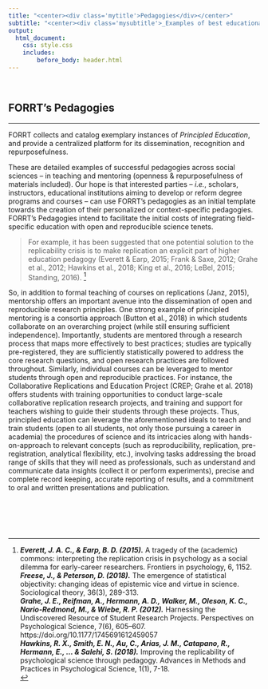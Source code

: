 ```yaml
---
title: "<center><div class='mytitle'>Pedagogies</div></center>"
subtitle: "<center><div class='mysubtitle'>_Examples of best educational practices in higher education_</div></center>"
output: 
  html_document:
    css: style.css
    includes: 
        before_body: header.html
---
```



<div class="mycontent">

<br>

## FORRT's Pedagogies
***

FORRT collects and catalog exemplary instances of _Principled Education_, and provide a centralized platform for its dissemination, recognition and repurposefulness. 


These are detailed examples of successful pedagogies across social sciences – in teaching and mentoring (openness & repurposefulness of materials included). Our hope is that interested parties – _i.e._, scholars, instructors, educational institutions aiming to develop or reform degree programs and courses – can use FORRT’s pedagogies as an initial template towards the creation of their personalized or context-specific pedagogies. FORRT's Pedagogies intend to facilitate the initial costs of integrating field-specific education with open and reproducible science tenets.

> For example, it has been suggested that one potential solution to the replicability crisis is to make replication an explicit part of higher education pedagogy (Everett & Earp, 2015; Frank & Saxe, 2012; Grahe et al., 2012; Hawkins et al., 2018; King et al., 2016; LeBel, 2015; Standing, 2016).
^[ _**Everett, J. A. C., & Earp, B. D. (2015).**_ A tragedy of the (academic) commons: interpreting the replication crisis in psychology as a social dilemma for early-career researchers. Frontiers in psychology, 6, 1152. <br> _**Freese, J., & Peterson, D. (2018).**_ The emergence of statistical objectivity: changing ideas of epistemic vice and virtue in science. Sociological theory, 36(3), 289-313. <br> _**Grahe, J. E., Reifman, A., Hermann, A. D., Walker, M., Oleson, K. C., Nario-Redmond, M., & Wiebe, R. P. (2012).**_ Harnessing the Undiscovered Resource of Student Research Projects. Perspectives on Psychological Science, 7(6), 605–607. https://doi.org/10.1177/1745691612459057  <br>  _**Hawkins, R. X., Smith, E. N., Au, C., Arias, J. M., Catapano, R., Hermann, E., ... & Salehi, S. (2018).**_ Improving the replicability of psychological science through pedagogy. Advances in Methods and Practices in Psychological Science, 1(1), 7-18.  <br>  ] 

So, in addition to formal teaching of courses on replications (Janz, 2015), mentorship offers an important avenue into the dissemination of open and reproducible research principles. One strong example of principled mentoring is a consortia approach (Button et al., 2018) in which students collaborate on an overarching project (while still ensuring sufficient independence). Importantly, students are mentored through a research process that maps more effectively to best practices; studies are typically pre-registered, they are sufficiently statistically powered to address the core research questions, and open research practices are followed throughout. Similarly, individual courses can be leveraged to mentor students through open and reproducible practices. For instance, the Collaborative Replications and Education Project (CREP; Grahe et al. 2018) offers students with training opportunities to conduct large-scale collaborative replication research projects, and training and support for teachers wishing to guide their students through these projects. Thus, principled education can leverage the aforementioned ideals to teach and train students (open to all students, not only those pursuing a career in academia) the procedures of science and its intricacies along with hands-on-approach to relevant concepts (such as reproducibility, replication, pre-registration, analytical flexibility, etc.), involving tasks addressing the broad range of skills that they will need as professionals, such as understand and communicate data insights (collect it or perform experiments), precise and complete record keeping, accurate reporting of results, and a commitment to oral and written presentations and publication. 



<br>

</div>


<br><br>